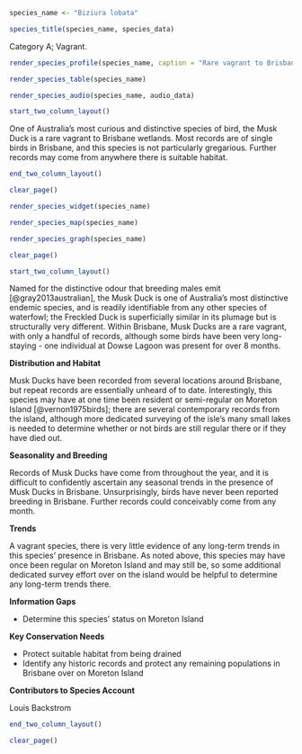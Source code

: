 ```r
species_name <- "Biziura lobata"
```

```r
species_title(species_name, species_data)
```

Category A; Vagrant.

```r
render_species_profile(species_name, caption = "Rare vagrant to Brisbane. May be resident on Moreton Island, but any population once present has probably declined. Not of conservation concern.")
```

```r
render_species_table(species_name)
```

```r
render_species_audio(species_name, audio_data)
```

```r
start_two_column_layout()
```

One of Australia's most curious and distinctive species of bird, the Musk Duck is a rare vagrant to Brisbane wetlands. Most records are of single birds in Brisbane, and this species is not particularly gregarious. Further records may come from anywhere there is suitable habitat.

```r
end_two_column_layout()
```

```r
clear_page()
```

```r
render_species_widget(species_name)
```

```r
render_species_map(species_name)
```

```r
render_species_graph(species_name)
```

```r
clear_page()
```

```r
start_two_column_layout()
```

Named for the distinctive odour that breeding males emit [@gray2013australian], the Musk Duck is one of Australia's most distinctive endemic species, and is readily identifiable from any other species of waterfowl; the Freckled Duck is superficially similar in its plumage but is structurally very different. Within Brisbane, Musk Ducks are a rare vagrant, with only a handful of records, although some birds have been very long-staying - one individual at Dowse Lagoon was present for over 8 months.

**Distribution and Habitat**

Musk Ducks have been recorded from several locations around Brisbane, but repeat records are essentially unheard of to date. Interestingly, this species may have at one time been resident or semi-regular on Moreton Island [@vernon1975birds]; there are several contemporary records from the island, although more dedicated surveying of the isle's many small lakes is needed to determine whether or not birds are still regular there or if they have died out.

**Seasonality and Breeding**

Records of Musk Ducks have come from throughout the year, and it is difficult to confidently ascertain any seasonal trends in the presence of Musk Ducks in Brisbane. Unsurprisingly, birds have never been reported breeding in Brisbane. Further records could conceivably come from any month.

**Trends**

A vagrant species, there is very little evidence of any long-term trends in this species' presence in Brisbane. As noted above, this species may have once been regular on Moreton Island and may still be, so some additional dedicated survey effort over on the island would be helpful to determine any long-term trends there.

**Information Gaps**

- Determine this species' status on Moreton Island

**Key Conservation Needs**

- Protect suitable habitat from being drained
- Identify any historic records and protect any remaining populations in Brisbane over on Moreton Island

**Contributors to Species Account**

Louis Backstrom

```r
end_two_column_layout()
```

```r
clear_page()
```
